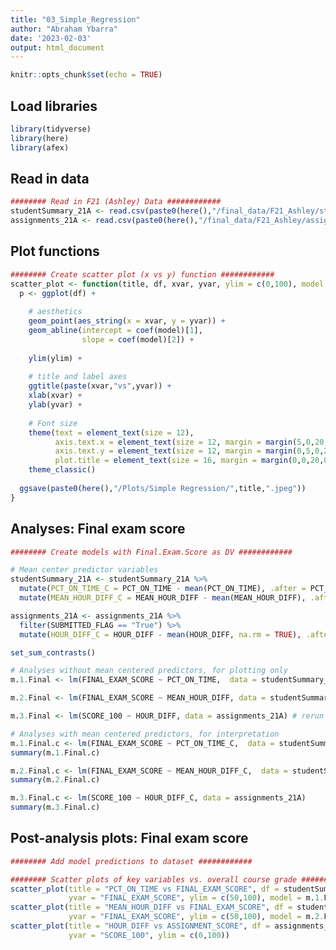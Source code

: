 ```yaml
---
title: "03_Simple_Regression"
author: "Abraham Ybarra"
date: '2023-02-03'
output: html_document
---
```


```r
knitr::opts_chunk$set(echo = TRUE)
```

## Load libraries

```r
library(tidyverse)
library(here)
library(afex)
```

## Read in data

```r
######## Read in F21 (Ashley) Data ############
studentSummary_21A <- read.csv(paste0(here(),"/final_data/F21_Ashley/studentSummary.csv"), header = TRUE)
assignments_21A <- read.csv(paste0(here(),"/final_data/F21_Ashley/assignments.csv"), header = TRUE, numerals = "no.loss")
```

## Plot functions

```r
######## Create scatter plot (x vs y) function ############
scatter_plot <- function(title, df, xvar, yvar, ylim = c(0,100), model = NULL) {
  p <- ggplot(df) +
  
    # aesthetics
    geom_point(aes_string(x = xvar, y = yvar)) +
    geom_abline(intercept = coef(model)[1],
                slope = coef(model)[2]) +
    
    ylim(ylim) +
    
    # title and label axes
    ggtitle(paste(xvar,"vs",yvar)) +
    xlab(xvar) + 
    ylab(yvar) +
    
    # Font size 
    theme(text = element_text(size = 12),
          axis.text.x = element_text(size = 12, margin = margin(5,0,20,0)),
          axis.text.y = element_text(size = 12, margin = margin(0,5,0,20)),
          plot.title = element_text(size = 16, margin = margin(0,0,20,0), hjust = 0.5)) +
    theme_classic()
  
  ggsave(paste0(here(),"/Plots/Simple Regression/",title,".jpeg"))
}
```

## Analyses: Final exam score

```r
######## Create models with Final.Exam.Score as DV ############

# Mean center predictor variables
studentSummary_21A <- studentSummary_21A %>%
  mutate(PCT_ON_TIME_C = PCT_ON_TIME - mean(PCT_ON_TIME), .after = PCT_ON_TIME) %>%
  mutate(MEAN_HOUR_DIFF_C = MEAN_HOUR_DIFF - mean(MEAN_HOUR_DIFF), .after = MEAN_HOUR_DIFF)

assignments_21A <- assignments_21A %>%
  filter(SUBMITTED_FLAG == "True") %>%
  mutate(HOUR_DIFF_C = HOUR_DIFF - mean(HOUR_DIFF, na.rm = TRUE), .after = HOUR_DIFF)

set_sum_contrasts()

# Analyses without mean centered predictors, for plotting only
m.1.Final <- lm(FINAL_EXAM_SCORE ~ PCT_ON_TIME,  data = studentSummary_21A)

m.2.Final <- lm(FINAL_EXAM_SCORE ~ MEAN_HOUR_DIFF, data = studentSummary_21A)

m.3.Final <- lm(SCORE_100 ~ HOUR_DIFF, data = assignments_21A) # rerun as LMM

# Analyses with mean centered predictors, for interpretation
m.1.Final.c <- lm(FINAL_EXAM_SCORE ~ PCT_ON_TIME_C,  data = studentSummary_21A)
summary(m.1.Final.c)

m.2.Final.c <- lm(FINAL_EXAM_SCORE ~ MEAN_HOUR_DIFF_C,  data = studentSummary_21A)
summary(m.2.Final.c)

m.3.Final.c <- lm(SCORE_100 ~ HOUR_DIFF_C, data = assignments_21A)
summary(m.3.Final.c)
```


## Post-analysis plots: Final exam score

```r
######## Add model predictions to dataset ############

######## Scatter plots of key variables vs. overall course grade ############
scatter_plot(title = "PCT_ON_TIME vs FINAL_EXAM_SCORE", df = studentSummary_21A, xvar = "PCT_ON_TIME", 
             yvar = "FINAL_EXAM_SCORE", ylim = c(50,100), model = m.1.Final)
scatter_plot(title = "MEAN_HOUR_DIFF vs FINAL_EXAM_SCORE", df = studentSummary_21A, xvar = "MEAN_HOUR_DIFF", 
             yvar = "FINAL_EXAM_SCORE", ylim = c(50,100), model = m.2.Final)
scatter_plot(title = "HOUR_DIFF vs ASSIGNMENT_SCORE", df = assignments_21A, xvar = "HOUR_DIFF", 
             yvar = "SCORE_100", ylim = c(0,100))
```
